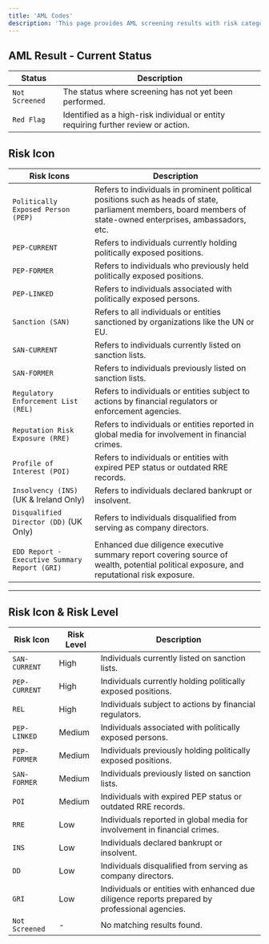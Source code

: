 ```yaml
---
title: 'AML Codes'
description: 'This page provides AML screening results with risk categories, icons, and levels to support compliance and risk management.'
---
```

## AML Result - Current Status

| Status                | Description                                                                              |
|-----------------------|------------------------------------------------------------------------------------------|
| `Not Screened`        | The status where screening has not yet been performed.                                   |
| `Red Flag`            | Identified as a high-risk individual or entity requiring further review or action.       |


## Risk Icon

| Risk Icons                             | Description                                                                                   |
|-------------------------------------|----------------------------------------------------------------------------------------------|
| `Politically Exposed Person (PEP)`  | Refers to individuals in prominent political positions such as heads of state, parliament members, board members of state-owned enterprises, ambassadors, etc. |
| `PEP-CURRENT`                       | Refers to individuals currently holding politically exposed positions.                        |
| `PEP-FORMER`                        | Refers to individuals who previously held politically exposed positions.                      |
| `PEP-LINKED`                        | Refers to individuals associated with politically exposed persons.                            |
| `Sanction (SAN)`                    | Refers to all individuals or entities sanctioned by organizations like the UN or EU.          |
| `SAN-CURRENT`                       | Refers to individuals currently listed on sanction lists.                                     |
| `SAN-FORMER`                        | Refers to individuals previously listed on sanction lists.                                    |
| `Regulatory Enforcement List (REL)` | Refers to individuals or entities subject to actions by financial regulators or enforcement agencies. |
| `Reputation Risk Exposure (RRE)`    | Refers to individuals or entities reported in global media for involvement in financial crimes. |
| `Profile of Interest (POI)`         | Refers to individuals or entities with expired PEP status or outdated RRE records.            |
| `Insolvency (INS)` (UK & Ireland Only) | Refers to individuals declared bankrupt or insolvent.                                        |
| `Disqualified Director (DD)` (UK Only) | Refers to individuals disqualified from serving as company directors.                        |
| `EDD Report - Executive Summary Report (GRI)` | Enhanced due diligence executive summary report covering source of wealth, potential political exposure, and reputational risk exposure. |


---

## Risk Icon & Risk Level

| Risk Icon            | Risk Level  | Description                                                                             |
|---------------------|-------------|-----------------------------------------------------------------------------------------|
| `SAN-CURRENT`       | High        | Individuals currently listed on sanction lists.                                         |
| `PEP-CURRENT`       | High        | Individuals currently holding politically exposed positions.                            |
| `REL`               | High        | Individuals subject to actions by financial regulators.                                 |
| `PEP-LINKED`        | Medium      | Individuals associated with politically exposed persons.                                |
| `PEP-FORMER`        | Medium      | Individuals previously holding politically exposed positions.                           |
| `SAN-FORMER`        | Medium      | Individuals previously listed on sanction lists.                                        |
| `POI`               | Medium      | Individuals with expired PEP status or outdated RRE records.                           |
| `RRE`               | Low         | Individuals reported in global media for involvement in financial crimes.              |
| `INS`               | Low         | Individuals declared bankrupt or insolvent.                                            |
| `DD`                | Low         | Individuals disqualified from serving as company directors.                            |
| `GRI`               | Low         | Individuals or entities with enhanced due diligence reports prepared by professional agencies. |
| `Not Screened`      | -           | No matching results found.                                                             |
